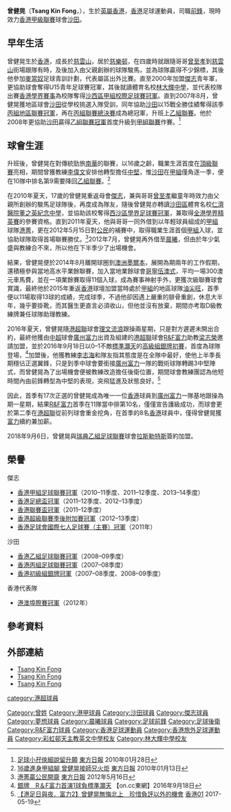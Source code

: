 {{Infobox football biography
| name        = 曾健晃 <br> Tsang Kin Fong
| image       = Tsang Kin Fong.JPG
| fullname    = 曾健晃
| nickname    = 阿晃
| birth_date  = {{birth date and age|1993|1|2}}
| birth_place = {{HKG-1959}}
| height      = {{height|m=1.90}}
| position    = [[前鋒|前鋒]]、[[中堅|中堅]]
| currentclub = {{flagicon|HKG}} [[沙田體育會足球隊|沙田]]
| clubnumber  = 9
| youthyears1 = 2000–2007
| youthclubs1 = {{flagicon|HKG}} [[傑志體育會|傑志]]
| youthyears2 = 2007–2009
| youthclubs2 = {{flagicon|HKG}} [[沙田體育會足球隊|沙田]]
| years1 = 2009–2010
| clubs1 = {{flagicon|HKG}} [[沙田體育會足球隊|沙田]]
| caps1  = 5
| goals1 = 1
| years2 = 2010–2014
| clubs2 = {{flagicon|HKG}} [[傑志體育會|傑志]]
| caps2  = 0
| goals2 = 0
| years3 = 2011–2012
| clubs3 = → {{flagicon|HKG}} [[港菁|港菁]] 
| caps3  = 19
| goals3 = 1
| years4 = 2012–2014
| clubs4 = → {{flagicon|HKG}} [[晨曦體育會|日之泉JC晨曦]] 
| caps4  = 6
| goals4 = 0
| years5 = 2014–2015
| clubs5 = {{flagicon|AUS}} [[哥寧伍澳式足球會|哥寧伍澳式]]
| caps5  = 22
| goals5 = 11
| years6 = 2015–2016
| clubs6 = {{flagicon|HKG}} [[油尖旺足球隊|油尖旺]]
| caps6  = 14
| goals6 = 13
| years7 = 2016–2018
| clubs7 = {{flagicon|CHN}} [[廣州富力|廣州富力]]
| caps7  = 0
| goals7 = 0
| years8 = 2016–2018
| clubs8 = → {{flagicon|HKG}} [[R&F富力足球會|R&F富力]]
| caps8 = 37
| goals8 = 0
| years9 = 2018–2019
| clubs9 = {{flagicon|SWE}} [[拉斯勒特斯體育會|拉斯勒特斯]]
| caps9  = 8
| goals9 = 0
| years10 = 2019–2020
| clubs10 = {{flagicon|HKG}} [[香港飛馬足球會|香港飛馬]]
| caps10  = 0
| goals10 = 0
| years11 = 2020–
| clubs11 = {{flagicon|HKG}} [[沙田體育會足球隊|沙田]]
| caps11  = 11
| goals11 = 4
| nationalyears1 = 2011–2016
| nationalteam1  = {{flagicon|HKG}} [[香港奧運足球代表隊|香港U23]]
| nationalcaps1  = 4
| nationalgoals1 = 1
| nationalyears2 = 2011–
| nationalteam2  = {{flagicon|HKG}} [[香港足球代表隊|香港]]
| nationalcaps2  = 0
| nationalgoals2 = 0
| pcupdate = 2021年11月7日
| ntupdate = 2021年11月7日
}}

'''曾健晃'''（'''Tsang Kin Fong'''，{{bd|1993年|1月2日|catIdx=Tsang Kin Fong}}），生於[[英屬香港|英屬香港]]，[[香港|香港]]足球運動員，司職[[前鋒|前鋒]]，現時效力[[香港甲組足球聯賽|香港甲級聯賽]]球會[[沙田體育會足球隊|沙田]]。

==早年生活==
曾健晃生於[[香港|香港]]，成長於[[慈雲山|慈雲山]]，居於[[慈樂邨|慈樂邨]]，在四歲時就跟隨哥哥[[曾至孝|曾至孝]]到[[慈雲山|慈雲山]]街場跟隊有時，及後加入由父親創辦的球隊駿馬，並為球隊贏得不少錦標，其後他參加[[麥當奴|麥當奴]]足球青訓計劃，代表屬區出外比賽。直至2000年加盟[[傑志體育會|傑志]]青年軍，更協助球會奪得U15青年足球賽冠軍，其後就讀體育名校[[林大輝中學|林大輝中學]]，並代表校隊出賽[[香港學界足球賽事|香港學界賽事]]為校隊奪得[[香港學界足球賽事|沙西區甲組校際足球賽冠軍]]。直到2007年8月，曾健晃獲地區球會[[沙田體育會足球隊|沙田]]從學校挑選入隊受訓，同年協助[[沙田體育會足球隊|沙田]]以15戰全勝佳績奪得該季[[香港丙組（地區）足球聯賽|丙組地區聯賽冠軍]]，再在[[香港丙組足球聯賽|丙組聯賽總決賽]]成為總冠軍，升班上[[香港乙組足球聯賽|乙組聯賽]]。他於2008年更協助[[沙田體育會足球隊|沙田]]贏得[[香港乙組足球聯賽|乙組聯賽冠軍]]首度升級到[[香港甲組足球聯賽|甲組聯賽]]作賽。<ref>[http://orientaldaily.on.cc/cnt/sport/20100128/00286_008.html?pubdate=20100128 足球小孖俠細說留升願] {{Wayback|url=http://orientaldaily.on.cc/cnt/sport/20100128/00286_008.html?pubdate=20100128 |date=20160304113215 }} [[東方日報|東方日報]] 2010年01月28日</ref>

==球會生涯==
升班後，曾健晃在對傳統勁旅[[南華足球隊|南華]]的聯賽，以16歲之齡，職業生涯首度在[[香港甲組足球聯賽|頂級聯賽]]亮相，期間曾獲教練[[李偉文|李偉文]]安排他轉型擔任[[中堅|中堅]]，惟[[沙田體育會足球隊|沙田]]在[[香港甲組足球聯賽|甲組]]僅角逐一季，便在10隊中排名第9需要降回[[香港乙組足球聯賽|乙組聯賽]]。<ref>[http://orientaldaily.on.cc/cnt/sport/20100113/00286_009.html 16歲進身甲組腳 曾健晃接師兄火炬] {{Wayback|url=http://orientaldaily.on.cc/cnt/sport/20100113/00286_009.html |date=20160304084907 }} [[東方日報|東方日報]] 2010年01月13日</ref>

在2010年夏天，17歲的曾健晃重返母會[[傑志體育會|傑志]]，兼與哥哥[[曾至孝|曾至孝]]繼童年時效力由父親所創辦的駿馬足球隊後，再度成為隊友，隨後曾健晃亦轉讀[[沙田區|沙田區]]體育名校[[仁濟醫院董之英紀念中學|仁濟醫院董之英紀念中學]]，並協助該校奪得[[香港學界足球賽事|西沙區學界足球賽冠軍]]，兼取得[[香港學界足球賽事|全港學界精英賽]]的參賽資格。直到2011年夏天，他與哥哥一同外借到以年輕球員組成的[[香港甲組足球聯賽|甲組]]球隊[[港菁|港菁]]，更在2012年5月15日對[[公民足球隊|公民]]的補賽中，取得職業生涯首個[[香港甲組足球聯賽|甲組]]入球，並協助球隊取得首場聯賽勝仗。<ref>[http://football.on.cc/cnt/news/newb/20120516/fbnewb0101x0.html 港菁贏公民開齋] {{Wayback|url=http://football.on.cc/cnt/news/newb/20120516/fbnewb0101x0.html |date=20120719083513 }} [[東方日報|東方日報]] 2012年5月16日</ref>2012年7月，曾健晃再外借至[[晨曦體育會|晨曦]]，但由於年少氣盛與教練合不來，所以他在下半季少了出場機會。

結果，曾健晃便於2014年8月離開球圈到[[澳洲|澳洲]][[墨爾本|墨爾本]]，展開為期兩年的工作假期，還積極參與當地高水平業餘聯賽，加入當地業餘球會[[哥寧伍澳式足球會|哥寧伍澳式]]，平均一場300澳元車馬費，並在一項業餘賽取得11個入球，成為賽事神射手外，更獲次級聯賽球會賞識，最終他於2015年重返[[香港|香港]]球壇加盟當時處於[[香港甲組聯賽|甲組]]的地區球隊[[油尖旺足球隊|油尖旺]]，首季便以11場取得13球的成績，完成球季，不過他卻因遇上嚴重的腓骨重創，休息大半年，幾乎要掛靴，而其醫生更直言必須收山，但他並沒有放棄，期間亦考取D級教練牌兼任球隊助理教練。

2016年夏天，曾健晃隨[[港超聯|港超聯]]球會[[香港流浪足球會|理文流浪]]跟操兩星期，只是對方遲遲未開出合約，最終他獲由[[中超|中超]]球會[[廣州富力足球俱樂部|廣州富力]]出資及組建的[[港超聯|港超聯]]球會[[R&F富力足球會|R&F富力]]助教[[梁志榮|梁志榮]]邀請加盟，並於2016年9月18日以0–1不敵[[標準灝天足球隊|標準灝天]]的[[香港高級組銀牌|高級組銀牌初賽]]，首度為球隊登場，<ref>[http://hk.on.cc/hk/bkn/cnt/sport/20160918/bkn-20160918192920242-0918_00882_001.html 銀牌　R＆F富力首演1球負標準灝天] {{Wayback|url=http://hk.on.cc/hk/bkn/cnt/sport/20160918/bkn-20160918192920242-0918_00882_001.html |date=20170305004607 }} 【on.cc東網】2016年9月18日</ref>加盟後，他獲教練[[李志海|李志海]]和隊友指其態度是在全隊中最好，使他上半季長期穩佔正選翼鋒，只是到季中球會要銜接[[廣州富力足球俱樂部|廣州富力]]一隊的戰術球隊轉踢3中堅陣式，而曾健晃為了出場機會便被教練改造擔任後衛位置，期間球會教練團認為他短時間內由前鋒轉型為中堅的表現，突飛猛進及狀態良好。<ref>[https://www.hk01.com/%E9%AB%94%E8%82%B2/92164/-%E6%B8%AF%E8%B6%B3%E6%97%A5%E8%88%87%E5%A4%9C-%E5%AF%8C%E5%8A%9B2-%E6%9B%BE%E5%81%A5%E6%99%83%E7%84%A1%E6%82%94%E5%8C%97%E4%B8%8A-%E7%8F%8D%E6%83%9C%E8%B2%A0%E8%A9%95%E4%BB%A5%E5%A4%96%E7%9A%84%E6%A9%9F%E6%9C%83 【港足日與夜．富力2】曾健晃無悔北上　珍惜負評以外的機會] [[香港01|香港01]]  2017-05-19</ref> 

因此，首季有17次正選的曾健晃成為唯一一位[[香港|香港]]球員到[[廣州富力足球俱樂部|廣州富力]]一隊基地跟操為期一星期，結果[[R&F富力足球會|R&F富力]]首季在11隊當中排第10名，僅僅宣告護級成功，而球會更於第二季在[[港超聯|港超聯]]從前列球會重金挖角，在首季的8名[[香港|香港]]球員中，僅得曾健晃獲[[R&F富力足球會|富力]]續約兼加薪。

2018年9月6日，曾健晃與[[瑞典乙組足球聯賽|瑞典乙組足球聯賽]]球會[[拉斯勒特斯體育會|拉斯勒特斯]]簽約加盟。

==榮譽==
;傑志
* [[2010–11年香港甲組足球聯賽|香港甲組足球聯賽冠軍]]（2010–11季度、2011–12季度、2013–14季度）
* [[香港足總盃|香港足總盃冠軍]]（2011–12季度、2012–13季度）
* [[香港聯賽盃|香港聯賽盃冠軍]]（2011–12季度）
* [[香港超級聯賽季後附加賽|香港超級聯賽季後附加賽冠軍]]（2012–13季度）
* [[香港足球會國際七人足球賽|香港足球會國際七人足球賽（主賽）冠軍]]（2011年）
;沙田
* [[香港乙組足球聯賽|香港乙組足球聯賽冠軍]]（2008–09季度）
* [[香港丙組（地區）足球聯賽|香港丙組足球聯賽冠軍]]（2007–08季度）
* [[香港初級組銀牌|香港初級組銀牌冠軍]]（2007–08季度、2008–09季度）
;香港代表隊
* [[港澳埠際賽|港澳埠際賽冠軍]]（2012年）

==參考資料==
{{Reflist}}

==外部連結==
* [http://www.hkfa.com/zh-hk/player_view.php?player_id=7550 Tsang Kin Fong] {{Wayback|url=http://www.hkfa.com/zh-hk/player_view.php?player_id=7550 |date=20140718150443 }}
* [https://www.transfermarkt.com/kin-fong-tsang/profil/spieler/202183 Tsang Kin Fong] {{Wayback|url=https://www.transfermarkt.com/kin-fong-tsang/profil/spieler/202183 |date=20180906161738 }}
* [https://us.soccerway.com/players/kin-fong-tsang/105199/ Tsang Kin Fong] {{Wayback|url=https://us.soccerway.com/players/kin-fong-tsang/105199/ |date=20180906195358 }}

{{DEFAULTSORT:Tsang Kin Fong}} 
[[Category:曾姓|Category:曾姓]]
[[Category:港甲球員|Category:港甲球員]]
[[category:港超球員|category:港超球員]]
[[Category:沙田球員|Category:沙田球員]]
[[Category:傑志球員|Category:傑志球員]]
[[Category:夢想球員|Category:夢想球員]]
[[Category:晨曦球員|Category:晨曦球員]]
[[Category:足球前鋒|Category:足球前鋒]]
[[Category:足球後衛|Category:足球後衛]]
[[Category:R&F富力球員|Category:R&F富力球員]]
[[Category:香港足球運動員|Category:香港足球運動員]]
[[Category:香港旅外足球運動員|Category:香港旅外足球運動員]]
[[Category:彩虹邨天主教英文中學校友|Category:彩虹邨天主教英文中學校友]]
[[Category:林大輝中學校友|Category:林大輝中學校友]]